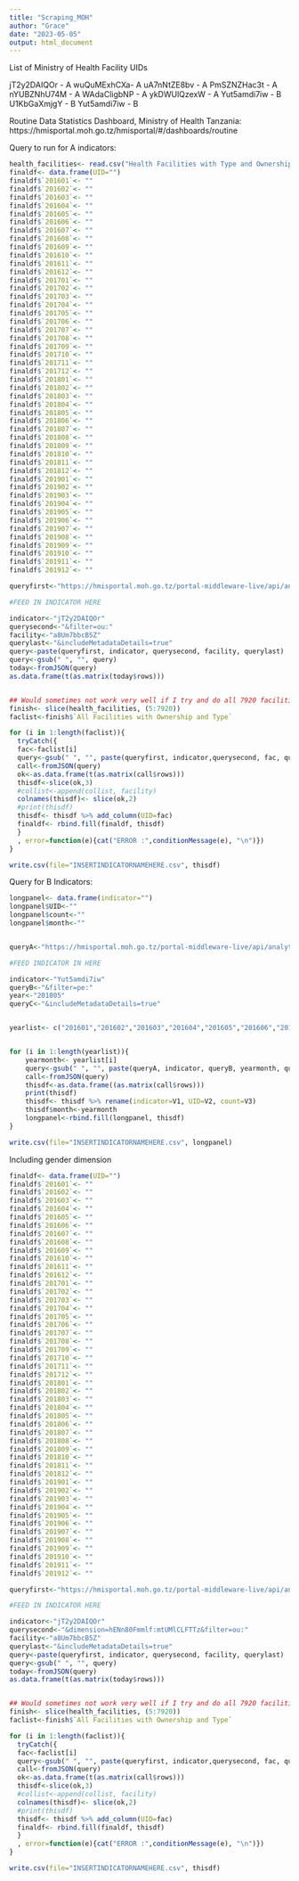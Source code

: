 ```yaml
---
title: "Scraping_MOH"
author: "Grace"
date: "2023-05-05"
output: html_document
---
```


List of Ministry of Health Facility UIDs 

jT2y2DAIQOr - A
wuQuMExhCXa- A
uA7nNtZE8bv - A
PmSZNZHac3t - A
nYUBZNhU74M - A
WAdaCligbNP - A
ykDWUlQzexW - A
Yut5amdi7iw - B
U1KbGaXmjgY - B
Yut5amdi7iw - B

Routine Data Statistics Dashboard, Ministry of Health Tanzania:
https://hmisportal.moh.go.tz/hmisportal/#/dashboards/routine

Query to run for A indicators:
```r
health_facilities<- read.csv("Health Facilities with Type and Ownership 2017.csv")
finaldf<- data.frame(UID="")
finaldf$`201601`<- ""
finaldf$`201602`<- ""
finaldf$`201603`<- ""
finaldf$`201604`<- ""
finaldf$`201605`<- ""
finaldf$`201606`<- ""
finaldf$`201607`<- ""
finaldf$`201608`<- ""
finaldf$`201609`<- ""
finaldf$`201610`<- ""
finaldf$`201611`<- ""
finaldf$`201612`<- ""
finaldf$`201701`<- ""
finaldf$`201702`<- ""
finaldf$`201703`<- ""
finaldf$`201704`<- ""
finaldf$`201705`<- ""
finaldf$`201706`<- ""
finaldf$`201707`<- ""
finaldf$`201708`<- ""
finaldf$`201709`<- ""
finaldf$`201710`<- ""
finaldf$`201711`<- ""
finaldf$`201712`<- ""
finaldf$`201801`<- ""
finaldf$`201802`<- ""
finaldf$`201803`<- ""
finaldf$`201804`<- ""
finaldf$`201805`<- ""
finaldf$`201806`<- ""
finaldf$`201807`<- ""
finaldf$`201808`<- ""
finaldf$`201809`<- ""
finaldf$`201810`<- ""
finaldf$`201811`<- ""
finaldf$`201812`<- ""
finaldf$`201901`<- ""
finaldf$`201902`<- ""
finaldf$`201903`<- ""
finaldf$`201904`<- ""
finaldf$`201905`<- ""
finaldf$`201906`<- ""
finaldf$`201907`<- ""
finaldf$`201908`<- ""
finaldf$`201909`<- ""
finaldf$`201910`<- ""
finaldf$`201911`<- ""
finaldf$`201912`<- ""

queryfirst<-"https://hmisportal.moh.go.tz/portal-middleware-live/api/analytics.json?dimension=pe:201601;201602;201603;201604;201605;201606;201607;201608;201609;201610;201611;201612;201701;201702;201703;201704;201705;201706;201707;201708;201709;201710;201711;201712;201801;201802;201803;201804;201805;201806;201807;201808;201809;201810;201811;201812;201901;201902;201903;201904;201905;201906;201907;201908;201909;201910;201911;201912&dimension=dx:"

#FEED IN INDICATOR HERE

indicator<-"jT2y2DAIQOr"
querysecond<-"&filter=ou:"
facility<-"a8Um7bbcB5Z"
querylast<-"&includeMetadataDetails=true"
query<-paste(queryfirst, indicator, querysecond, facility, querylast)
query<-gsub(" ", "", query)
today<-fromJSON(query)
as.data.frame(t(as.matrix(today$rows)))


## Would sometimes not work very well if I try and do all 7920 facilities at once, so this is to enable me to run chunks of facilities at a time
finish<- slice(health_facilities, (5:7920))
faclist<-finish$`All Facilities with Ownership and Type`

for (i in 1:length(faclist)){
  tryCatch({
  fac<-faclist[i]
  query<-gsub(" ", "", paste(queryfirst, indicator,querysecond, fac, querylast))
  call<-fromJSON(query)
  ok<-as.data.frame(t(as.matrix(call$rows)))
  thisdf<-slice(ok,3)
  #collist<-append(collist, facility)
  colnames(thisdf)<- slice(ok,2)
  #print(thisdf)
  thisdf<- thisdf %>% add_column(UID=fac)
  finaldf<- rbind.fill(finaldf, thisdf)
  }
  , error=function(e){cat("ERROR :",conditionMessage(e), "\n")})
}  

write.csv(file="INSERTINDICATORNAMEHERE.csv", thisdf)
```





Query for B Indicators:

```r
longpanel<- data.frame(indicator="")
longpanel$UID<-""
longpanel$count<-""
longpanel$month<-""


queryA<-"https://hmisportal.moh.go.tz/portal-middleware-live/api/analytics.json?dimension=ou:LEVEL-4&dimension=dx:"

#FEED INDICATOR IN HERE

indicator<-"Yut5amdi7iw"
queryB<-"&filter=pe:"
year<-"201805"
queryC<-"&includeMetadataDetails=true"


yearlist<- c("201601","201602","201603","201604","201605","201606","201607","201608","201609","201610","201611","201612","201701","201702","201703","201704","201705","201706","201707","201708","201709","201710","201711","201712","201801","201802","201803","201804","201805","201806","201807","201808","201809","201810","201811","201812","201903","201904","201905","201906","201907","201908","201909","201910","201911","201912")


for (i in 1:length(yearlist)){
    yearmonth<- yearlist[i]
    query<-gsub(" ", "", paste(queryA, indicator, queryB, yearmonth, queryC))
    call<-fromJSON(query)
    thisdf<-as.data.frame((as.matrix(call$rows)))
    print(thisdf)
    thisdf<- thisdf %>% rename(indicator=V1, UID=V2, count=V3)
    thisdf$month<-yearmonth
    longpanel<-rbind.fill(longpanel, thisdf)
}

write.csv(file="INSERTINDICATORNAMEHERE.csv", longpanel)
```

Including gender dimension 

```r
finaldf<- data.frame(UID="")
finaldf$`201601`<- ""
finaldf$`201602`<- ""
finaldf$`201603`<- ""
finaldf$`201604`<- ""
finaldf$`201605`<- ""
finaldf$`201606`<- ""
finaldf$`201607`<- ""
finaldf$`201608`<- ""
finaldf$`201609`<- ""
finaldf$`201610`<- ""
finaldf$`201611`<- ""
finaldf$`201612`<- ""
finaldf$`201701`<- ""
finaldf$`201702`<- ""
finaldf$`201703`<- ""
finaldf$`201704`<- ""
finaldf$`201705`<- ""
finaldf$`201706`<- ""
finaldf$`201707`<- ""
finaldf$`201708`<- ""
finaldf$`201709`<- ""
finaldf$`201710`<- ""
finaldf$`201711`<- ""
finaldf$`201712`<- ""
finaldf$`201801`<- ""
finaldf$`201802`<- ""
finaldf$`201803`<- ""
finaldf$`201804`<- ""
finaldf$`201805`<- ""
finaldf$`201806`<- ""
finaldf$`201807`<- ""
finaldf$`201808`<- ""
finaldf$`201809`<- ""
finaldf$`201810`<- ""
finaldf$`201811`<- ""
finaldf$`201812`<- ""
finaldf$`201901`<- ""
finaldf$`201902`<- ""
finaldf$`201903`<- ""
finaldf$`201904`<- ""
finaldf$`201905`<- ""
finaldf$`201906`<- ""
finaldf$`201907`<- ""
finaldf$`201908`<- ""
finaldf$`201909`<- ""
finaldf$`201910`<- ""
finaldf$`201911`<- ""
finaldf$`201912`<- ""

queryfirst<-"https://hmisportal.moh.go.tz/portal-middleware-live/api/analytics.json?dimension=pe:201601;201602;201603;201604;201605;201606;201607;201608;201609;201610;201611;201612;201701;201702;201703;201704;201705;201706;201707;201708;201709;201710;201711;201712;201801;201802;201803;201804;201805;201806;201807;201808;201809;201810;201811;201812;201901;201902;201903;201904;201905;201906;201907;201908;201909;201910;201911;201912&dimension=dx:"

#FEED IN INDICATOR HERE

indicator<-"jT2y2DAIQOr"
querysecond<-"&dimension=hENn80Fmmlf:mtUMlCLFTTz&filter=ou:"
facility<-"a8Um7bbcB5Z"
querylast<-"&includeMetadataDetails=true"
query<-paste(queryfirst, indicator, querysecond, facility, querylast)
query<-gsub(" ", "", query)
today<-fromJSON(query)
as.data.frame(t(as.matrix(today$rows)))


## Would sometimes not work very well if I try and do all 7920 facilities at once, so this is to enable me to run chunks of facilities at a time
finish<- slice(health_facilities, (5:7920))
faclist<-finish$`All Facilities with Ownership and Type`

for (i in 1:length(faclist)){
  tryCatch({
  fac<-faclist[i]
  query<-gsub(" ", "", paste(queryfirst, indicator,querysecond, fac, querylast))
  call<-fromJSON(query)
  ok<-as.data.frame(t(as.matrix(call$rows)))
  thisdf<-slice(ok,3)
  #collist<-append(collist, facility)
  colnames(thisdf)<- slice(ok,2)
  #print(thisdf)
  thisdf<- thisdf %>% add_column(UID=fac)
  finaldf<- rbind.fill(finaldf, thisdf)
  }
  , error=function(e){cat("ERROR :",conditionMessage(e), "\n")})
}  

write.csv(file="INSERTINDICATORNAMEHERE.csv", thisdf)
```

